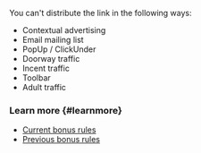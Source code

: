 <Note mode="restriction" title="Alert">

You can't distribute the link in the following ways:

- Contextual advertising
- Email mailing list
- PopUp / ClickUnder
- Doorway traffic
- Incent traffic
- Toolbar
- Adult traffic

</Note>

### Learn more {#learnmore}

- [Current bonus rules](../referal-rules)
- [Previous bonus rules](../referal-archive)
